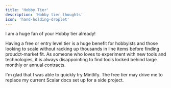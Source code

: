 ```yaml
---
title: 'Hobby Tier'
description: 'Hobby tier thoughts'
icon: 'hand-holding-droplet'
---
```


I am a huge fan of your Hobby tier already! 

Having a free or entry level tier is a huge benefit for hobbyists and those looking to scale without racking up thousands in line items before finding proudct-market fit. As someone who loves to experiment with new tools and technologies, it is always disappointing to find tools locked behind large monthly or annual contracts. 

I'm glad that I was able to quickly try Mintlify. The free tier may drive me to replace my current Scalar docs set up for a side project.